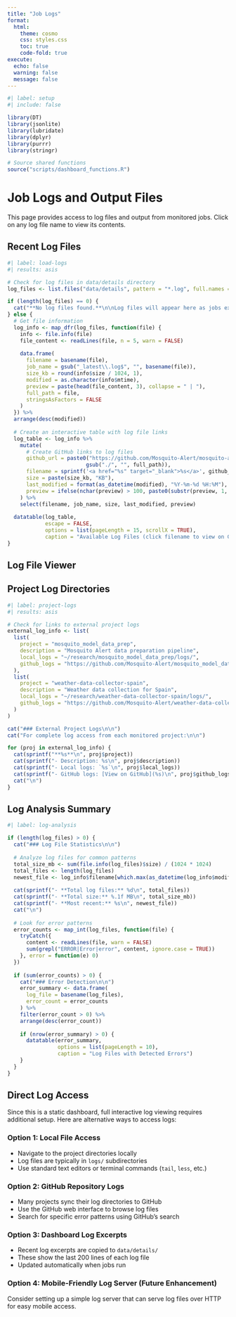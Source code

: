 ```yaml
---
title: "Job Logs"
format: 
  html:
    theme: cosmo
    css: styles.css
    toc: true
    code-fold: true
execute:
  echo: false
  warning: false
  message: false
---
```


```r
#| label: setup
#| include: false

library(DT)
library(jsonlite)
library(lubridate)
library(dplyr)
library(purrr)
library(stringr)

# Source shared functions
source("scripts/dashboard_functions.R")
```

# Job Logs and Output Files

This page provides access to log files and output from monitored jobs. Click on any log file name to view its contents.

## Recent Log Files

```r
#| label: load-logs
#| results: asis

# Check for log files in data/details directory
log_files <- list.files("data/details", pattern = "*.log", full.names = TRUE)

if (length(log_files) == 0) {
  cat("**No log files found.**\n\nLog files will appear here as jobs execute and update their status.\n")
} else {
  # Get file information
  log_info <- map_dfr(log_files, function(file) {
    info <- file.info(file)
    file_content <- readLines(file, n = 5, warn = FALSE)
    
    data.frame(
      filename = basename(file),
      job_name = gsub("_latest\\.log$", "", basename(file)),
      size_kb = round(info$size / 1024, 1),
      modified = as.character(info$mtime),
      preview = paste(head(file_content, 3), collapse = " | "),
      full_path = file,
      stringsAsFactors = FALSE
    )
  }) %>%
  arrange(desc(modified))
  
  # Create an interactive table with log file links
  log_table <- log_info %>%
    mutate(
      # Create GitHub links to log files
      github_url = paste0("https://github.com/Mosquito-Alert/mosquito-alert-model-monitor/blob/main/", 
                         gsub("./", "", full_path)),
      filename = sprintf('<a href="%s" target="_blank">%s</a>', github_url, filename),
      size = paste(size_kb, "KB"),
      last_modified = format(as_datetime(modified), "%Y-%m-%d %H:%M"),
      preview = ifelse(nchar(preview) > 100, paste0(substr(preview, 1, 100), "..."), preview)
    ) %>%
    select(filename, job_name, size, last_modified, preview)
  
  datatable(log_table, 
            escape = FALSE,
            options = list(pageLength = 15, scrollX = TRUE),
            caption = "Available Log Files (click filename to view on GitHub)")
}
```

## Log File Viewer

<div id="log-viewer" style="display: none; margin-top: 20px;">
  <h3 id="log-filename"></h3>
  <div style="background-color: #f8f9fa; border: 1px solid #dee2e6; border-radius: 4px; padding: 15px;">
    <pre id="log-content" style="white-space: pre-wrap; max-height: 600px; overflow-y: auto; font-family: monospace; font-size: 12px;"></pre>
  </div>
  <button onclick="hideLog()" class="btn btn-secondary" style="margin-top: 10px;">Close Log</button>
</div>

## Project Log Directories

```r
#| label: project-logs
#| results: asis

# Check for links to external project logs
external_log_info <- list(
  list(
    project = "mosquito_model_data_prep",
    description = "Mosquito Alert data preparation pipeline",
    local_logs = "~/research/mosquito_model_data_prep/logs/",
    github_logs = "https://github.com/Mosquito-Alert/mosquito_model_data_prep/tree/main/logs"
  ),
  list(
    project = "weather-data-collector-spain", 
    description = "Weather data collection for Spain",
    local_logs = "~/research/weather-data-collector-spain/logs/",
    github_logs = "https://github.com/Mosquito-Alert/weather-data-collector-spain/tree/main/logs"
  )
)

cat("### External Project Logs\n\n")
cat("For complete log access from each monitored project:\n\n")

for (proj in external_log_info) {
  cat(sprintf("**%s**\n", proj$project))
  cat(sprintf("- Description: %s\n", proj$description))
  cat(sprintf("- Local logs: `%s`\n", proj$local_logs))
  cat(sprintf("- GitHub logs: [View on GitHub](%s)\n", proj$github_logs))
  cat("\n")
}
```

## Log Analysis Summary

```r
#| label: log-analysis

if (length(log_files) > 0) {
  cat("### Log File Statistics\n\n")
  
  # Analyze log files for common patterns
  total_size_mb <- sum(file.info(log_files)$size) / (1024 * 1024)
  total_files <- length(log_files)
  newest_file <- log_info$filename[which.max(as_datetime(log_info$modified))]
  
  cat(sprintf("- **Total log files:** %d\n", total_files))
  cat(sprintf("- **Total size:** %.1f MB\n", total_size_mb))
  cat(sprintf("- **Most recent:** %s\n", newest_file))
  cat("\n")
  
  # Look for error patterns
  error_counts <- map_int(log_files, function(file) {
    tryCatch({
      content <- readLines(file, warn = FALSE)
      sum(grepl("ERROR|Error|error", content, ignore.case = TRUE))
    }, error = function(e) 0)
  })
  
  if (sum(error_counts) > 0) {
    cat("### Error Detection\n\n")
    error_summary <- data.frame(
      log_file = basename(log_files),
      error_count = error_counts
    ) %>% 
    filter(error_count > 0) %>%
    arrange(desc(error_count))
    
    if (nrow(error_summary) > 0) {
      datatable(error_summary, 
                options = list(pageLength = 10),
                caption = "Log Files with Detected Errors")
    }
  }
}
```

<script>
function showLog(logPath) {
  // This would need to be implemented with a proper backend
  // For now, show a message
  document.getElementById('log-filename').textContent = 'Log File: ' + logPath.split('/').pop();
  document.getElementById('log-content').textContent = 'Loading log file contents...\n\nNote: Full log viewing requires server-side implementation.\nFor now, please access log files directly:\n- Local: ' + logPath + '\n- Or view recent excerpts in the dashboard status updates.';
  document.getElementById('log-viewer').style.display = 'block';
  
  // Scroll to the log viewer
  document.getElementById('log-viewer').scrollIntoView({behavior: 'smooth'});
}

function hideLog() {
  document.getElementById('log-viewer').style.display = 'none';
}
</script>

## Direct Log Access

Since this is a static dashboard, full interactive log viewing requires additional setup. Here are alternative ways to access logs:

### Option 1: Local File Access
- Navigate to the project directories locally
- Log files are typically in `logs/` subdirectories
- Use standard text editors or terminal commands (`tail`, `less`, etc.)

### Option 2: GitHub Repository Logs
- Many projects sync their log directories to GitHub
- Use the GitHub web interface to browse log files
- Search for specific error patterns using GitHub's search

### Option 3: Dashboard Log Excerpts
- Recent log excerpts are copied to `data/details/` 
- These show the last 200 lines of each log file
- Updated automatically when jobs run

### Option 4: Mobile-Friendly Log Server (Future Enhancement)
Consider setting up a simple log server that can serve log files over HTTP for easy mobile access.
